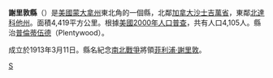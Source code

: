 {{noteTA
|T=zh-hans:谢里登县 (蒙大拿州);zh-hk:謝里敦縣 (蒙大拿州);zh-tw:謝里敦郡 (蒙大拿州);
}}

{{Otheruses|謝里敦縣|subject=美國蒙大拿州的一個縣|other=同名的縣}}
{{Infobox U.S. County
 |county= 謝里敦縣
 |state= 蒙大拿州
 |en county= Sheridan County
 |en state= Montana
 |seal=
 |map size= 225
 |founded=1913年
 |seat= [[坡兰特伍德_(蒙大拿州)|坡兰特伍德]]
 |largest city= [[坡兰特伍德_(蒙大拿州)|坡兰特伍德]]
 |leader=
 |area_total_sq_mi=1706
 |area_land_sq_mi=1677
 |area_water_sq_mi=30
 |area percentage= 1.74%
 |census yr= 2000
 |pop= 4105
 |density_km2= 09
 |web=www.co.sheridan.mt.us
|}}
'''謝里敦縣'''（{{lang-en|Sheridan County}}）是[[美國|美國]][[蒙大拿州|蒙大拿州]]東北角的一個縣，北鄰[[加拿大|加拿大]][[沙士吉萬省|沙士吉萬省]]，東鄰[[北達科他州|北達科他州]]。面積4,419平方公里。根據[[美國2000年人口普查|美國2000年人口普查]]，共有人口4,105人。縣治[[普倫蒂伍德|普倫蒂伍德]]（Plentywood）。

成立於1913年3月11日。縣名紀念[[南北戰爭|南北戰爭]]將領[[菲利浦·謝里敦|菲利浦·謝里敦]]。

[[Category:蒙大拿州行政區劃|S]]